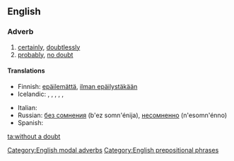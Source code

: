 ==English==

===Adverb===
{{en-adv|pos=[[without]] a [[doubt]]|-}}

# [[certainly]], [[doubtlessly]]
# [[probably]], [[no doubt]]

====Translations====
{{trans-see|certainly}}
{{trans-see|probably}}
{{trans-top}}
* Finnish: [[epäilemättä]], [[ilman epäilystäkään]]
* Icelandic: {{t-|is|án efa}},  {{t-|is|eflaust}},  {{t-|is|efalaust}},  {{t|is|vafalaust}},  {{t|is|óefað}},  {{t|is|ótvírætt}}
{{trans-mid}}
* Italian: {{t-|it|senza dubbio}}
* Russian: [[без сомнения]] (b'ez somn'énija), [[несомненно]] (n'esomn'énno)
* Spanish: {{t-|es|sin duda}}
{{trans-bottom}}

[[Category:English modal adverbs]]
[[Category:English prepositional phrases]]

[[ta:without a doubt]]